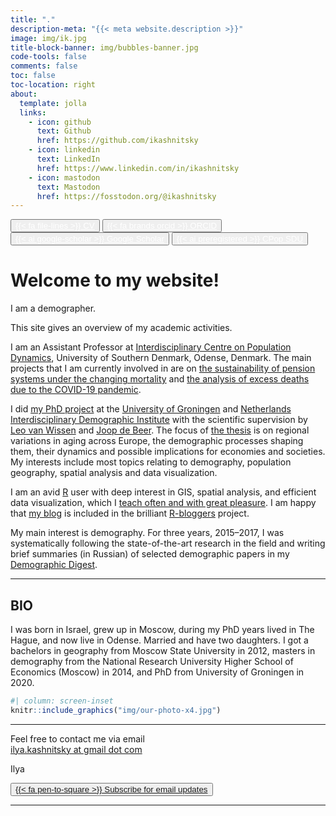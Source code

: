 ```yaml
---
title: "."
description-meta: "{{< meta website.description >}}"
image: img/ik.jpg
title-block-banner: img/bubbles-banner.jpg
code-tools: false
comments: false
toc: false
toc-location: right
about:
  template: jolla
  links:
    - icon: github
      text: Github
      href: https://github.com/ikashnitsky
    - icon: linkedin
      text: LinkedIn
      href: https://www.linkedin.com/in/ikashnitsky
    - icon: mastodon
      text: Mastodon
      href: https://fosstodon.org/@ikashnitsky
---
```



<button type="button" class="btn btn-danger">
<a href="https://ikashnitsky.github.io/x/cv/2022-12-cv-ilya-kashnitsky.pdf" style="color:#fff;"> {{< fa file-lines >}} CV</a>
</button>

<button type="button" class="btn btn-success">
<a href="https://orcid.org/0000-0003-1835-8687" style="color:#fff;"> {{< fa brands orcid >}} ORCID</a>
</button>

<button type="button" class="btn btn-info">
<a href="https://scholar.google.com/citations?user=tSQW1XYAAAAJ&hl=en" style="color:#fff;"> {{< ai google-scholar >}} Google Scholar</a>
</button>

<button type="button" class="btn btn-warning">
<a href="https://www.sdu.dk/en/forskning/forskningsenheder/samf/cpop/about_the_centre/our_people/cpop_dem/ilya_kashnitsky" style="color:#fff;"> {{< ai preregistered >}} CPop SDU</a>
</button>


# Welcome to my website!

I am a demographer.

This site gives an overview of my academic activities.

I am an Assistant Professor at [Interdisciplinary Centre on Population Dynamics][cpop], University of Southern Denmark, Odense, Denmark. The main projects that I am currently involved in are on [the sustainability of pension systems under the changing mortality][indexation] and [the analysis of excess deaths due to the COVID-19 pandemic][excess].

I did [my PhD project][phd] at the [University of Groningen][rug] and [Netherlands Interdisciplinary Demographic Institute][nidi] with the scientific supervision by [Leo van Wissen][lvw] and [Joop de Beer][jdb]. The focus of [the thesis][thesis] is on regional variations in aging across Europe, the demographic processes shaping them, their dynamics and possible implications for economies and societies. My interests include most topics relating to demography, population geography, spatial analysis and data visualization.

I am an avid [R](https://cran.r-project.org) user with deep interest in GIS, spatial analysis, and efficient data visualization, which I [teach often and with great pleasure](/tea). I am happy that [my blog](/) is included in the brilliant [R-bloggers](https://www.r-bloggers.com) project. 

My main interest is demography. For three years, 2015--2017, I was systematically following the state-of-the-art research in the field and writing brief summaries (in Russian) of selected demographic papers in my [Demographic Digest](/dd). 

***

## BIO 

I was born in Israel, grew up in Moscow, during my PhD years lived in The Hague, and now live in Odense. Married and have two daughters. I got a bachelors in geography from Moscow State University in 2012, masters in demography from the National Research University Higher School of Economics (Moscow) in 2014, and PhD from University of Groningen in 2020. 


```r
#| column: screen-inset
knitr::include_graphics("img/our-photo-x4.jpg")
```



***
Feel free to contact me via email  
[ilya.kashnitsky at gmail dot com][mailto]  
  
Ilya  


<button class="btn btn-lg btn-secondary" type="button">
<a href="/subscribe.html"> {{< fa pen-to-square >}} Subscribe for email updates</a>
</button>       

***  

<script type="text/javascript" src="https://cdnjs.buymeacoffee.com/1.0.0/button.prod.min.js" data-name="bmc-button" data-slug="ikashnitsky" data-color="#269292" data-emoji="" data-font="Poppins" data-text="Buy me a coffee" data-outline-color="#ffffff" data-font-color="#ffffff" data-coffee-color="#FFDD00" ></script>




[rug]: http://www.rug.nl
[nidi]: http://nidi.nl/en
[phd]: https://osf.io/d4hjx/
[lvw]: https://nidi.nl/en/employees/leo-van-wissen/
[jdb]: https://nidi.nl/en/employees/joop-de-beer/
[6]: https://sites.google.com/site/ikashnitsky/home
[thesis]: https://doi.org/10.33612/diss.134195227
[indexation]: https://www.sdu.dk/en/forskning/forskningsenheder/samf/cpop/research/method_development_for_ageing_research/pension_age
[excess]: https://www.sdu.dk/en/forskning/forskningsenheder/samf/cpop/excessdeath
[orcid]: https://orcid.org/0000-0003-1835-8687
[gs]: https://scholar.google.com/citations?user=tSQW1XYAAAAJ&hl=en
[cv]: https://ikashnitsky.github.io/x/cv/2022-12-cv-ilya-kashnitsky.pdf
[cpop]: https://www.sdu.dk/en/forskning/forskningsenheder/samf/cpop
[cpop-me]: https://www.sdu.dk/en/forskning/forskningsenheder/samf/cpop/about_the_centre/our_people/cpop_dem/ilya_kashnitsky
[mailto]: mailto:ilya.kashnitsky@gmail.com  
